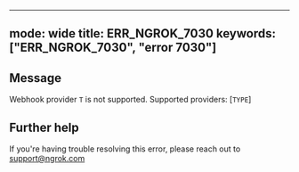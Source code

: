 
---
mode: wide
title: ERR_NGROK_7030
keywords: ["ERR_NGROK_7030", "error 7030"]
---

## Message
Webhook provider `T` is not supported.  Supported providers: [`TYPE`]




## Further help
If you're having trouble resolving this error, please reach out to [support@ngrok.com](mailto:support@ngrok.com?subject=Help%20with%20ERR_NGROK_7030)

